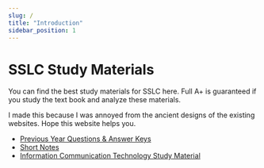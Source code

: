 ```yaml
---
slug: /
title: "Introduction"
sidebar_position: 1
---
```


<head>
    <meta name="twitter:card" content="summary" />
</head>

# SSLC Study Materials

You can find the best study materials for SSLC here. Full A+ is guaranteed if you study the text book and analyze these materials.

I made this because I was annoyed from the ancient designs of the existing websites. Hope this website helps you.

- [Previous Year Questions & Answer Keys](/pyq)
- [Short Notes](/short-notes)
- [Information Communication Technology Study Material](/it)
